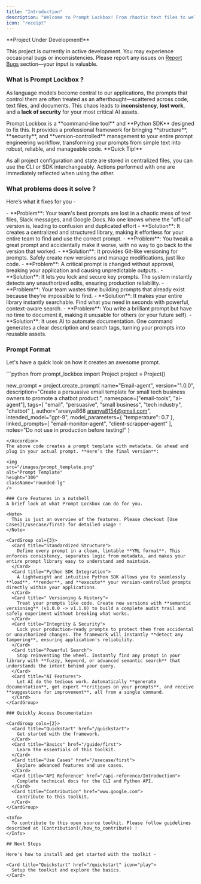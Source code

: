 ```yaml
---
title: "Introduction"
description: "Welcome to Prompt Lockbox! From chaotic text files to well kept prompt templates."
icon: "receipt"
---
```


<Note> 
  **Project Under Development!**
  
  This project is currently in active development. You may experience occasional bugs or inconsistencies. Please report any issues on [Report Bugs](/how_to_contribute) section—your input is valuable.
</Note>

### What is Prompt Lockbox ? 

As language models become central to our applications, the prompts that control them are often treated as an afterthought—scattered across code, text files, and documents. This chaos leads to **inconsistency**, **lost work**, and a **lack of security** for your most critical AI assets.

<Card>
  Prompt Lockbox is a **command-line tool** and **Python SDK** designed to fix this. It provides a professional framework for bringing **structure**, **security**, and **version-controlled** management to your entire prompt engineering workflow, transforming your prompts from simple text into robust, reliable, and manageable code.
</Card>


<Tip>
  **Quick Tip!**

  As all project configuration and state are stored in centralized files, you can use the CLI or SDK interchangeably. Actions performed with one are immediately reflected when using the other.
</Tip>


### What problems does it solve ?

Here’s what it fixes for you -

<AccordionGroup>
  <Accordion title="Scattered Prompts Problem"> 
      - **Problem**: Your team's best prompts are lost in a chaotic mess of text files, Slack messages, and Google Docs. No one knows where the "official" version is, leading to confusion and duplicated effort
      - **Solution**: It creates a centralized and structured library, making it effortless for your entire team to find and use the correct prompt.
  </Accordion>
  <Accordion title="Which Version Was That? Problem">
    - **Problem**: You tweak a great prompt and accidentally make it worse, with no way to go back to the version that worked.
    - **Solution**: It provides Git-like versioning for prompts. Safely create new versions and manage modifications, just like code.
  </Accordion>
  <Accordion title="Did Someone Change This? Problem">
    - **Problem**: A critical prompt is changed without approval, breaking your application and causing unpredictable outputs..
    - **Solution**: It lets you lock and secure key prompts. The system instantly detects any unauthorized edits, ensuring production reliability.
  </Accordion>
  <Accordion title="Reinventing the Wheel Problem">
    - **Problem**: Your team wastes time building prompts that already exist because they're impossible to find.
    - **Solution**: It makes your entire library instantly searchable. Find what you need in seconds with powerful, context-aware search.
  </Accordion>
  <Accordion title="Good Prompt, Bad Documentation Problem">
    - **Problem**: You write a brilliant prompt but have no time to document it, making it unusable for others (or your future self).
    - **Solution**: It uses AI to automate documentation. One command generates a clear description and search tags, turning your prompts into reusable assets.
  </Accordion>
</AccordionGroup>

### Prompt Format
Let's have a quick look on how it creates an awesome prompt.

<Accordion title="Code to create prompt" icon="code">
  ```python
  from prompt_lockbox import Project
  project = Project()

  new_prompt = project.create_prompt(
    name="Email-agent",
    version="1.0.0",
    description="Create a persuasive email template for small tech business owners to promote a chatbot product.",
    namespace=["email-tools", "ai-agent"],
    tags=[
        "email",
        "persuasive",
        "small business",
        "tech industry",
        "chatbot"
    ],
    author="ananya868 <ananya8154@gmail.com>",
    intended_model="gpt-9",
    model_parameters={
        "temperature": 0.7
    },
    linked_prompts=[
        "email-monitor-agent",
        "client-scrapper-agent"
    ],
    notes="Do not use in production before testing!"
  )
```
</Accordion>
The above code creates a prompt template with metadata. Go ahead and plug in your actual prompt. **Here’s the final version**:

<img 
src="/images/prompt_template.png" 
alt="Prompt Template"
height="300"
className="rounded-lg"
/>

### Core Features in a nutshell 
A brief look at what Prompt Lockbox can do for you.

<Note>
  This is just an overview of the features. Please checkout [Use Cases](/usecase/first) for detailed usage !
</Note>

<CardGroup col={3}>
  <Card title="Standardized Structure">
    Define every prompt in a clean, lintable **YML format**. This enforces consistency, separates logic from metadata, and makes your entire prompt library easy to understand and maintain.
  </Card>
  <Card title="Python SDK Integration">
    A lightweight and intuitive Python SDK allows you to seamlessly **load**, **render**, and **execute** your version-controlled prompts directly within your applications.
  </Card>
  <Card title=" Versioning & History">
    Treat your prompts like code. Create new versions with **semantic versioning** (v1.0.0 -> v1.1.0) to build a complete audit trail and safely experiment without breaking what works.
  </Card>
  <Card title="Integrity & Security">
    Lock your production-ready prompts to protect them from accidental or unauthorized changes. The framework will instantly **detect any tampering**, ensuring application's reliability.
  </Card>
  <Card title="Powerful Search">
    Stop reinventing the wheel. Instantly find any prompt in your library with **fuzzy, keyword, or advanced semantic search** that understands the intent behind your query.
  </Card>
  <Card title="AI Features">
    Let AI do the tedious work. Automatically **generate documentation**, get expert **critiques on your prompts**, and receive **suggestions for improvement**, all from a single command.
  </Card>
</CardGroup> 

### Quickly Access Documentation

<CardGroup cols={2}>
  <Card title="Quickstart" href="/quickstart">
    Get started with the framework.
  </Card>
  <Card title="Basics" href="/guide/first">
    Learn the essentials of this toolkit.
  </Card>
  <Card title="Use Cases" href="/usecase/first">
    Explore advanced features and use cases.
  </Card>
  <Card title="API Reference" href="/api-reference/Introduction">
    Complete technical docs for the CLI and Python API.
  </Card>
  <Card title="Contribution" href="www.google.com">
    Contribute to this toolkit.
  </Card>
</CardGroup>

<Info>
  To contribute to this open source toolkit. Please follow guidelines described at [Contribution](/how_to_contribute) ! 
</Info> 

## Next Steps

Here's how to install and get started with the toolkit -

<Card title="Quickstart" href="/quickstart" icon="play">
  Setup the toolkit and explore the basics.
</Card>